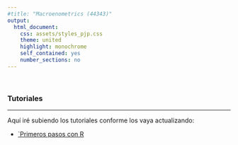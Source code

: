 ```yaml
---
#title: "Macroenometrics (44343)"
output:
  html_document:
    css: assets/styles_pjp.css
    theme: united
    highlight: monochrome 
    self_contained: yes
    number_sections: no
---
```


<br>

### Tutoriales

-------------------

Aquí iré subiendo los tutoriales conforme los vaya actualizando:



- [`Primeros pasos con R](./tutoriales/tt_02_primeros-pasos-con-R_v2.html){target="_blank"}
